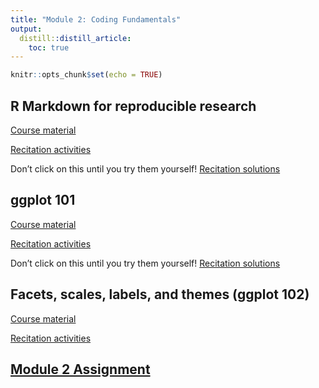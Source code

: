 ```yaml
---
title: "Module 2: Coding Fundamentals"
output:
  distill::distill_article:
    toc: true
---
```


```r
knitr::opts_chunk$set(echo = TRUE)
```

## R Markdown for reproducible research

[Course material](2_03_rmarkdown/03_Rmd.html)

[Recitation activities](2_03_rmarkdown/03_Rmd_recitation.Rmd)

Don't click on this until you try them yourself! [Recitation solutions](2_03_rmarkdown/03_Rmd_recitation_solutions.Rmd)

## ggplot 101

[Course material](2_04_ggplot/04_ggplot.html)

[Recitation activities](2_04_ggplot/04_ggplot_recitation.html)

Don't click on this until you try them yourself! [Recitation solutions](2_04_ggplot/04_ggplot_recitation_solutions.Rmd)

## Facets, scales, labels, and themes (ggplot 102)

[Course material](2_05_themes_labels_facets/05_ggplot102.html)

[Recitation activities](2_05_themes_labels_facets/05_ggplot102_recitation.html)

## [Module 2 Assignment](assignments/module_2.html)
